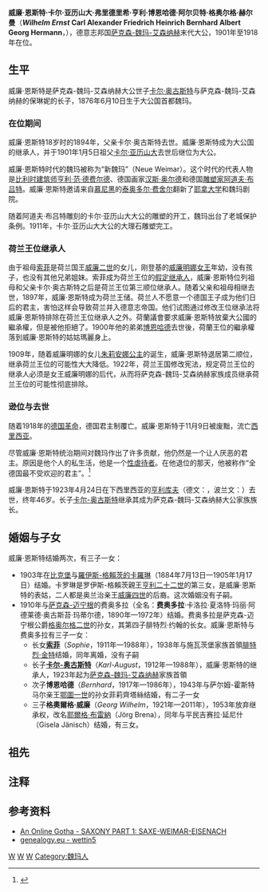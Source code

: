 {{noteTA
|G1=德国地名
}}
{{Infobox royalty
| name        = 威廉·恩斯特
| image       = WilhelmErnst(Saxe-Weimar-Eisenach).jpg
| full name   = Wilhelm Ernst Karl Alexander Friedrich Heinrich Bernhard Albert Georg Hermann
| succession  = 薩克森-魏瑪-艾森納赫大公
| reign       = 1901年1月5日 — 1918年11月9日
| predecessor = [[卡尔·亚历山大_(萨克森-魏玛-艾森纳赫)|卡尔·亚历山大]]
| spouse      = {{marriage|[[羅伊斯-格賴茨的卡羅琳|羅伊斯-格賴茨的卡羅琳]]|1903|1905}}<br />{{marriage|[[費奧多拉_(薩克森-邁寧根)|薩克森-邁寧根的費奧多拉群主]]|1910}}
| house       = [[韋廷王朝|韋廷王朝]]恩斯特系
| father      = 萨克森-魏玛-艾森纳赫大公世子[[卡尔·奥古斯特_(萨克森-魏玛-艾森纳赫大公世子)|卡尔·奥古斯特]]
| mother      = [[薩克森-魏瑪-艾森納赫的保琳|薩克森-魏瑪-艾森納赫的保琳]]
| birth_date  = {{birth date|1876|6|10|mf=y}}
| birth_place = {{flag|German Empire}}[[萨克森-魏玛-艾森纳赫|萨克森-魏玛-艾森纳赫大公国]][[魏玛|魏玛]]
| death_date  = {{death date and age|1923|4|24|1876|6|10|mf=y}}
| death_place = {{flag|Weimar Republic}}[[普鲁士自由邦|普鲁士自由邦]][[下西里西亚省|下西里西亚省]][[亨利库夫_(下希隆斯克省)|亨利库夫]]
}}

'''威廉·恩斯特·卡尔·亚历山大·弗里德里希·亨利·博恩哈德·阿尔贝特·格奥尔格·赫尔曼'''（'''''Wilhelm Ernst'' Carl Alexander Friedrich Heinrich Bernhard Albert Georg Hermann'''，{{bd|1876年|6月10日|1923年|4月24日|catIdx=W}}），德意志邦国[[萨克森-魏玛-艾森纳赫|萨克森-魏玛-艾森纳赫]]末代大公，1901年至1918年在位。

== 生平 ==
威廉·恩斯特是萨克森-魏玛-艾森纳赫大公世子[[卡尔·奥古斯特_(萨克森-魏玛-艾森纳赫大公世子)|卡尔·奥古斯特]]与萨克森-魏玛-艾森纳赫的保琳妮的长子，1876年6月10日生于大公国首都魏玛。
=== 在位期间 ===
威廉·恩斯特18岁时的1894年，父亲卡尔·奥古斯特去世。威廉·恩斯特成为大公国的继承人，并于1901年1月5日祖父[[卡尔·亚历山大_(萨克森-魏玛-艾森纳赫)|卡尔·亚历山大]]去世后继位为大公。

威廉·恩斯特时代的魏玛被称为“新魏玛”（Neue Weimar）。这个时代的代表人物是[[比利时|比利时]][[建筑师|建筑师]][[亨利·范·德费尔德|亨利·范·德费尔德]]、德国画家[[汉斯·奥尔德|汉斯·奥尔德]]和德国[[雕塑家|雕塑家]][[阿道夫·布吕特|阿道夫·布吕特]]。威廉·恩斯特邀请来自[[慕尼黑|慕尼黑]]的[[泰奥多尔·费舍尔|泰奥多尔·费舍尔]]翻新了[[耶拿大学|耶拿大学]]和魏玛剧院。

随着阿道夫·布吕特雕刻的卡尔·亚历山大大公的雕塑的开工，魏玛出台了老城保护条例。1911年，卡尔·亚历山大大公的大理石雕塑完工。

=== 荷兰王位继承人 ===
由于祖母[[索菲公主_(荷蘭)|索菲]]是荷兰国王[[威廉二世_(荷兰国王)|威廉二世]]的女儿，刚登基的[[威廉明娜_(荷兰)|威廉明娜女王]]年幼，没有孩子，也没有其他兄弟姐妹。索菲成为荷兰王位的[[假定继承人|假定继承人]]，威廉·恩斯特位列祖母和父亲卡尔·奥古斯特之后是荷兰王位第三顺位继承人。随着父亲和祖母相继去世，1897年，威廉·恩斯特成为荷兰王储。荷兰人不愿意一个德国王子成为他们日后的君主，害怕这样会导致荷兰并入德意志帝国。他们试图通过修改王位继承法将威廉·恩斯特排除在荷兰王位继承人之外。荷蘭議會要求威廉·恩斯特放棄大公國的繼承權，但是被他拒絕了。1900年他的弟弟[[博恩哈德_(薩克森-魏瑪-艾森納赫王子)|博恩哈德]]去世後，荷蘭王位的繼承權落到威廉·恩斯特的姑姑瑪麗身上。

1909年，随着威廉明娜的女儿[[朱麗安娜_(荷蘭)|朱莉安娜公主]]的诞生，威廉·恩斯特退居第二顺位，继承荷兰王位的可能性大大降低。1922年，荷兰王国修改宪法，规定荷兰王位的继承人必须是女王威廉明娜的后代，从而将萨克森-魏玛-艾森纳赫家族成员继承荷兰王位的可能性彻底排除。

=== 逊位与去世 ===
随着1918年的[[德國革命|德国革命]]，德国君主制覆亡。威廉·恩斯特于11月9日被废黜，流亡[[西里西亚|西里西亚]]。

尽管威廉·恩斯特统治期间对魏玛作出了许多贡献，他仍然是一个让人厌恶的君主。原因是他个人的私生活，他是一个[[施虐癖|性虐待者]]。在他退位的那天，他被称作“全德国最不受欢迎的君主”。<ref>{{Citation| title =The Most Unpopular Prince in Germany’:  Grand Duke Wilhelm Ernst of Saxe-Weimar-Eisenach| journal =European Royal History Journal| issue =Issue XIV | pages =24-26| date =December 1999| year =}}</ref>

威廉·恩斯特于1923年4月24日在下西里西亚的[[亨利库夫_(下希隆斯克省)|亨利库夫]]（德文：{{lang|de|Heinrichau}}，波兰文：{{lang|pl|Henryków}}）去世，终年46岁。长子[[卡尔-奥古斯特_(萨克森-魏玛-艾森纳赫)|卡尔-奥古斯特]]继承其成为萨克森-魏玛-艾森纳赫大公家族族长。

== 婚姻与子女 ==
威廉·恩斯特结婚两次，有三子一女：
* 1903年在[[比克堡|比克堡]]与[[羅伊斯-格賴茨的卡羅琳|羅伊斯-格賴茨的卡羅琳]]（1884年7月13日—1905年1月17日）结婚。卡罗琳是罗伊斯-格賴茨親王[[亨利二十二世_(羅伊斯-格賴茨)|亨利二十二世]]的第三女，是威廉·恩斯特的表姑，二人都是奥兰治亲王[[威廉四世_(奧蘭治)|威廉四世]]的后裔。这次婚姻没有子嗣。
* 1910年与[[萨克森-迈宁根|萨克森-迈宁根]]的费奥多拉（全名：'''费奥多拉'''·卡洛拉·夏洛特·玛丽·阿德莱德·奥古斯苔·玛蒂尔德，1890年—1972年）结婚。费奥多拉是萨克森-迈宁根公爵[[格奥尔格二世_(萨克森-迈宁根)|格奥尔格二世]]的孙女，其第四子腓特烈·约翰的长女。威廉·恩斯特与费奥多拉有三子一女：
** 长女[[薩克森-魏瑪-艾森納赫的索菲|'''索菲''']]（''Sophie''，1911年—1988年），1938年与施瓦茨堡家族首領[[腓特烈·金特_(施瓦茨堡親王)|腓特烈·金特]]结婚，同年离婚，没有子嗣
** 长子[[卡尔-奥古斯特_(萨克森-魏玛-艾森纳赫)|'''卡尔-奥古斯特''']]（''Karl-August''，1912年—1988年），威廉·恩斯特的继承人，1923年起为[[萨克森-魏玛-艾森纳赫|萨克森-魏玛-艾森纳赫]]家族首領
** 次子'''博恩哈德'''（''Bernhard''，1917年—1986年），1943年与萨尔姆-霍斯特马尔亲王[[奥托一世_(萨尔姆-霍斯特马尔)|鄂圖一世]]的孙女菲莉齊塔絲结婚，有二子一女
** 三子'''格奧爾格·威廉'''（''Georg Wilhelm''，1921年—2011年），1953年放弃继承权，改名[[耶爾格·布雷納|耶爾格·布雷納]]（Jörg Brena），同年与平民吉赛拉·延尼什（Gisela Jänisch）结婚，有三女。

== 祖先 ==
{{Ahnentafel top|先祖}}<center>
{{ahnentafel-compact5
| style = font-size: 85%; 
|boxstyle_1=background-color: #ddf;
|boxstyle_2=background-color: #fdd;
|boxstyle_3=background-color: #ffc;
|boxstyle_4=background-color: #dfd;
|boxstyle_5=background-color: #9fe;
|1='''薩克森-魏瑪-艾森納赫大公威廉·恩斯特'''
|2='''父：'''大公世子[[卡爾·奧古斯特_(薩克森-魏瑪-艾森納赫大公世子)|卡爾·奧古斯特]]
|3='''母：'''[[薩克森-魏瑪-艾森納赫的保琳|薩克森-魏瑪-艾森納赫的保琳]]
|4='''祖父：'''薩克森-魏瑪-艾森納赫大公[[卡爾·亞歷山大_(薩克森-魏瑪-艾森納赫)|卡爾·亞歷山大]]
|5='''祖母：'''[[索菲公主_(荷蘭)|荷蘭的索菲公主]]
|6='''外祖父：'''[[薩克森-魏瑪-艾森納赫的赫爾曼_(1825-1901)|薩克森-魏瑪-艾森納赫的赫爾曼]]
|7='''外祖母：'''[[符騰堡的奧古斯塔|符騰堡的奧古斯塔]]
|8='''曾祖父：'''薩克森-魏瑪-艾森納赫大公[[卡爾·腓特烈_(薩克森-魏瑪-艾森納赫大公)|卡爾·腓特烈]]
|9='''曾祖母：'''[[瑪麗亞·巴甫洛夫娜女大公|俄羅斯的瑪麗亞·巴甫洛夫娜]]
|10='''外曾祖父：'''荷蘭國王[[威廉二世_(尼德蘭)|威廉二世]]
|11='''外曾祖母：'''[[安娜·巴甫洛夫娜女大公|俄羅斯的安娜·巴甫洛夫娜]]
|12='''外曾祖父：'''[[薩克森-魏瑪-艾森納赫的博恩哈德|薩克森-魏瑪-艾森納赫的博恩哈德]]
|13='''外曾祖母：'''[[薩克森-邁寧根的伊達|薩克森-邁寧根的伊達]]
|14='''外曾祖父：'''符騰堡國王[[威廉一世_(符騰堡)|威廉一世]]
|15='''外曾祖母：'''[[符騰堡的保琳_(1800-1873)|符騰堡的保琳]]
|16='''高祖父：'''薩克森-魏瑪-艾森納赫大公[[卡爾·奧古斯特_(薩克森-魏瑪-艾森納赫)|卡爾·奧古斯特]]
|17='''高祖母：'''[[黑森-達姆施塔特的路易絲_(1757-1830)|黑森-達姆施塔特的路易絲]]
|18='''外高祖父：'''俄羅斯沙皇[[保羅一世_(俄羅斯)|保羅一世]]
|19='''外高祖母：'''[[瑪麗亞·費奧多羅芙娜皇后_(保羅一世)|瑪麗亞·費奧多羅芙娜]]
|20='''外高祖父：'''荷蘭國王[[威廉一世_(尼德蘭)|威廉一世]]
|21='''外高祖母：'''[[普魯士的威廉明妮_(1774-1837)|普魯士的威廉明妮]]
|22='''外高祖父：'''俄羅斯沙皇保羅一世（同上）
|23='''外高祖母：'''瑪麗亞·費奧多羅芙娜（同上）
|24='''外高祖父：'''薩克森-魏瑪-艾森納赫大公卡爾·奧古斯特（同上）
|25='''外高祖母：'''黑森-達姆施塔特的路易絲（同上）
|26='''外高祖父：'''薩克森-邁寧根公爵[[格奧爾格一世_(薩克森-邁寧根)|格奧爾格一世]]
|27='''外高祖母：'''霍恩洛厄-朗根堡的[[路易絲·艾蕾諾爾_(霍恩洛厄-朗根堡)|路易絲·艾蕾諾爾]]
|28='''外高祖父：'''符騰堡國王[[腓特烈一世_(符騰堡)|腓特烈一世]]
|29='''外高祖母：'''[[不倫瑞克-沃爾芬比特爾的奧古斯塔|不倫瑞克-沃爾芬比特爾的奧古斯塔]]
|30='''外高祖父：'''[[符騰堡的路德維希|符騰堡的路德維希]]
|31='''外高祖母：'''[[拿騷-威爾堡的亨麗埃特_(1780-1857)|拿騷-威爾堡的亨麗埃特]]
}}</center>
{{ahnentafel bottom}}

== 注释 ==
{{reflist}}
== 参考资料 ==
* [https://web.archive.org/web/20081216083748/http://pages.prodigy.net/ptheroff/gotha/saxony.html An Online Gotha - SAXONY PART 1: SAXE-WEIMAR-EISENACH]
* [http://genealogy.euweb.cz/wettin/wettin5.html genealogy.eu - wettin5] {{Wayback|url=http://genealogy.euweb.cz/wettin/wettin5.html |date=20210211225110 }}

{{start box}}
{{s-hou|[[韦廷王朝|韦廷王朝]]|1876年|6月10日|1923年|4月24日}}
{{s-before|[[卡尔·亚历山大_(萨克森-魏玛-艾森纳赫)|卡尔·亚历山大]]|rows=2}}
{{s-title|[[萨克森-魏玛-艾森纳赫#萨克森-魏玛-艾森纳赫的公爵和大公|萨克森-魏玛-艾森纳赫大公]]|1901年—1918年}}
{{s-after|君主制覆亡}}
{{s-title|[[萨克森-魏玛-艾森纳赫#退位后的大公家族族长|萨克森-魏玛-艾森纳赫大公家族族长]]|1918年—1923年}}
{{s-after|[[卡尔-奥古斯特_(萨克森-魏玛-艾森纳赫)|卡尔-奥古斯特]]}}
{{s-before|荷兰公主、萨克森-魏玛-艾森纳赫大公夫人索菲}}
{{s-title|[[荷兰|荷兰]]王储|1897年—1909年}}
{{s-after|荷兰公主[[朱莉安娜女王|朱莉安娜]]|后来的朱莉安娜女王}}
{{end box}}

{{Authority control}}
[[Category:萨克森-魏玛-艾森纳赫大公|W]]
[[Category:新教君主|W]]
[[Category:1918年退位的德国君主|W]]
[[Category:魏玛人|Category:魏玛人]]